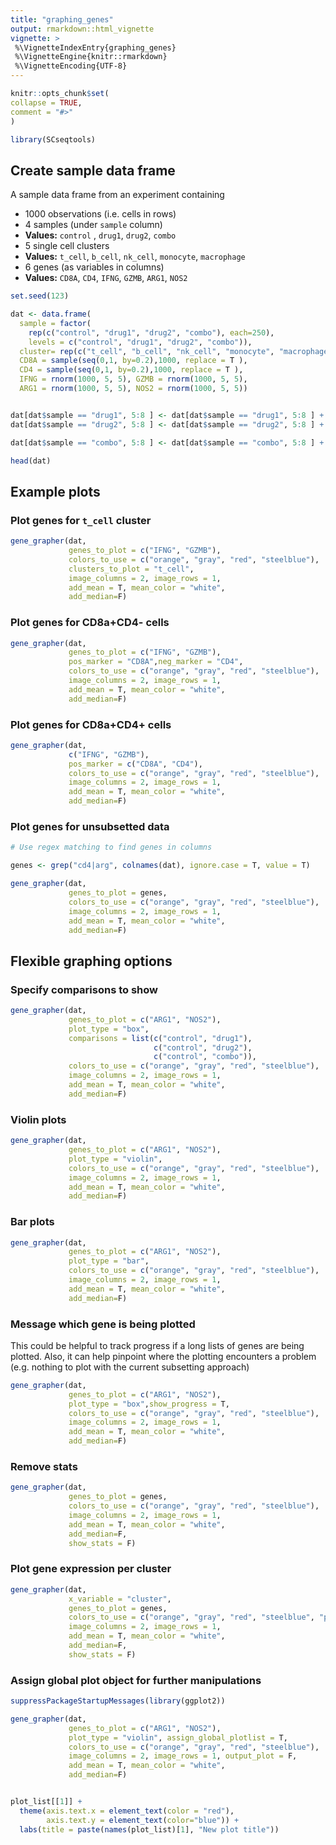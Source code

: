 ```yaml
---
title: "graphing_genes"
output: rmarkdown::html_vignette
vignette: >
 %\VignetteIndexEntry{graphing_genes}
 %\VignetteEngine{knitr::rmarkdown}
 %\VignetteEncoding{UTF-8}
---
```

  
```r
knitr::opts_chunk$set(
collapse = TRUE,
comment = "#>"
)
```

```r
library(SCseqtools)
```

## Create sample data frame

A sample data frame from an experiment containing

- 1000 observations (i.e. cells in rows)
- 4 samples (under `sample` column)
- **Values:** `control` , `drug1`, `drug2`, `combo`
- 5 single cell clusters
- **Values:** `t_cell`, `b_cell`, `nk_cell`, `monocyte`, `macrophage`
- 6 genes (as variables in columns)
- **Values:** `CD8A`, `CD4`, `IFNG`, `GZMB`, `ARG1`, `NOS2`


```r

set.seed(123)

dat <- data.frame(
  sample = factor(
    rep(c("control", "drug1", "drug2", "combo"), each=250),
    levels = c("control", "drug1", "drug2", "combo")),
  cluster= rep(c("t_cell", "b_cell", "nk_cell", "monocyte", "macrophage"), each=50),
  CD8A = sample(seq(0,1, by=0.2),1000, replace = T ),
  CD4 = sample(seq(0,1, by=0.2),1000, replace = T ),
  IFNG = rnorm(1000, 5, 5), GZMB = rnorm(1000, 5, 5),
  ARG1 = rnorm(1000, 5, 5), NOS2 = rnorm(1000, 5, 5))


dat[dat$sample == "drug1", 5:8 ] <- dat[dat$sample == "drug1", 5:8 ] + 1
dat[dat$sample == "drug2", 5:8 ] <- dat[dat$sample == "drug2", 5:8 ] + 3

dat[dat$sample == "combo", 5:8 ] <- dat[dat$sample == "combo", 5:8 ] + 15

head(dat)  

```

## Example plots

### Plot genes for `t_cell` cluster

```r

gene_grapher(dat, 
             genes_to_plot = c("IFNG", "GZMB"), 
             colors_to_use = c("orange", "gray", "red", "steelblue"),
             clusters_to_plot = "t_cell",
             image_columns = 2, image_rows = 1, 
             add_mean = T, mean_color = "white",
             add_median=F)

```

### Plot genes for CD8a+CD4- cells

```r


gene_grapher(dat, 
             genes_to_plot = c("IFNG", "GZMB"), 
             pos_marker = "CD8A",neg_marker = "CD4",
             colors_to_use = c("orange", "gray", "red", "steelblue"),
             image_columns = 2, image_rows = 1, 
             add_mean = T, mean_color = "white",
             add_median=F)

```


### Plot genes for CD8a+CD4+ cells

```r


gene_grapher(dat, 
             c("IFNG", "GZMB"), 
             pos_marker = c("CD8A", "CD4"),
             colors_to_use = c("orange", "gray", "red", "steelblue"),
             image_columns = 2, image_rows = 1, 
             add_mean = T, mean_color = "white",
             add_median=F)

```

### Plot genes for unsubsetted data

```r

# Use regex matching to find genes in columns

genes <- grep("cd4|arg", colnames(dat), ignore.case = T, value = T)

gene_grapher(dat, 
             genes_to_plot = genes, 
             colors_to_use = c("orange", "gray", "red", "steelblue"),
             image_columns = 2, image_rows = 1, 
             add_mean = T, mean_color = "white",
             add_median=F)


```



## Flexible graphing options

### Specify comparisons to show

```r

gene_grapher(dat, 
             genes_to_plot = c("ARG1", "NOS2"), 
             plot_type = "box",
             comparisons = list(c("control", "drug1"), 
                                c("control", "drug2"), 
                                c("control", "combo")),
             colors_to_use = c("orange", "gray", "red", "steelblue"),
             image_columns = 2, image_rows = 1, 
             add_mean = T, mean_color = "white",
             add_median=F)

```


### Violin plots

```r

gene_grapher(dat, 
             genes_to_plot = c("ARG1", "NOS2"), 
             plot_type = "violin",
             colors_to_use = c("orange", "gray", "red", "steelblue"),
             image_columns = 2, image_rows = 1, 
             add_mean = T, mean_color = "white",
             add_median=F)


```


### Bar plots

```r

gene_grapher(dat, 
             genes_to_plot = c("ARG1", "NOS2"), 
             plot_type = "bar",
             colors_to_use = c("orange", "gray", "red", "steelblue"),
             image_columns = 2, image_rows = 1, 
             add_mean = T, mean_color = "white",
             add_median=F)


```

### Message which gene is being plotted

This could be helpful to track progress if a long lists of genes are being plotted. Also, it can help pinpoint where the plotting encounters a problem (e.g. nothing to plot with the current subsetting approach)

```r

gene_grapher(dat, 
             genes_to_plot = c("ARG1", "NOS2"), 
             plot_type = "box",show_progress = T, 
             colors_to_use = c("orange", "gray", "red", "steelblue"),
             image_columns = 2, image_rows = 1, 
             add_mean = T, mean_color = "white",
             add_median=F)


```


### Remove stats

```r

gene_grapher(dat, 
             genes_to_plot = genes, 
             colors_to_use = c("orange", "gray", "red", "steelblue"),
             image_columns = 2, image_rows = 1, 
             add_mean = T, mean_color = "white",
             add_median=F,
             show_stats = F)

```


### Plot gene expression per cluster

```r

gene_grapher(dat, 
             x_variable = "cluster",
             genes_to_plot = genes, 
             colors_to_use = c("orange", "gray", "red", "steelblue", "purple"),
             image_columns = 2, image_rows = 1, 
             add_mean = T, mean_color = "white",
             add_median=F,
             show_stats = F) 

```

### Assign global plot object for further manipulations

```r

suppressPackageStartupMessages(library(ggplot2))

gene_grapher(dat, 
             genes_to_plot = c("ARG1", "NOS2"), 
             plot_type = "violin", assign_global_plotlist = T,
             colors_to_use = c("orange", "gray", "red", "steelblue"),
             image_columns = 2, image_rows = 1, output_plot = F,
             add_mean = T, mean_color = "white",
             add_median=F)


plot_list[[1]] + 
  theme(axis.text.x = element_text(color = "red"),
        axis.text.y = element_text(color="blue")) + 
  labs(title = paste(names(plot_list)[1], "New plot title"))
  


```

